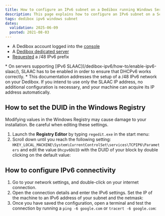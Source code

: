 ```yaml
---
title: How to configure an IPv6 subnet on a Dedibox running Windows Server
description: This page explains how to configure an IPv6 subnet on a Scaleway Dedibox running a Windows Server operating system.
tags: dedibox ipv6 windows subnet
dates:
  validation: 2025-06-09
  posted: 2021-08-03
---
```




<Requirements />

- A Dedibox account logged into the [console](https://console.online.net)
- A [Dedibox dedicated server](https://www.scaleway.com/en/dedibox)
- [Requested](/dedibox-ipv6/how-to/request-prefix/) a /48 IPv6 prefix

<Message type="important">
  * On servers supporting [IPv6 SLAAC](/dedibox-ipv6/how-to/enable-ipv6-slaac/), SLAAC has to be enabled in order to ensure that DHCPv6 works correctly.
  * This documentation addresses the setup of a /48 IPv6 network on your Dedibox. If you intend to use only the SLAAC IP address, no additional configuration is necessary, and your machine can acquire its IP address automatically.
</Message>

## How to set the DUID in the Windows Registry

<Message type="important">
  Modifying values in the Windows Registry may cause damage to your installation. Be careful when editing these settings.
</Message>

1. Launch the **Registry Editor** by typing `regedit.exe` in the start menu:
    <Lightbox image={image} width="" />
2. Scroll down until you reach the following setting: `HKEY_LOCAL_MACHINE\System\CurrentControlSet\services\TCPIP6\Parameters` and edit the value `Dhcpv6DUID` with the DUID of your block by double clicking on the default value:
    <Lightbox image={image2} width="" />

## How to configure IPv6 connectivity

1. Go to your network settings, and double-click on your internet connection.
2. Open the connection details and enter the IPv6 settings. Set the IP of the machine to an IPv6 address of your subnet and the netmask:
    <Lightbox image={image3} alt="" />
3. Once you have saved the configuration, open a terminal and test the connection by running a `ping -6 google.com` or `tracert -6 google.com`:
    <Lightbox image={image4} alt="" />


